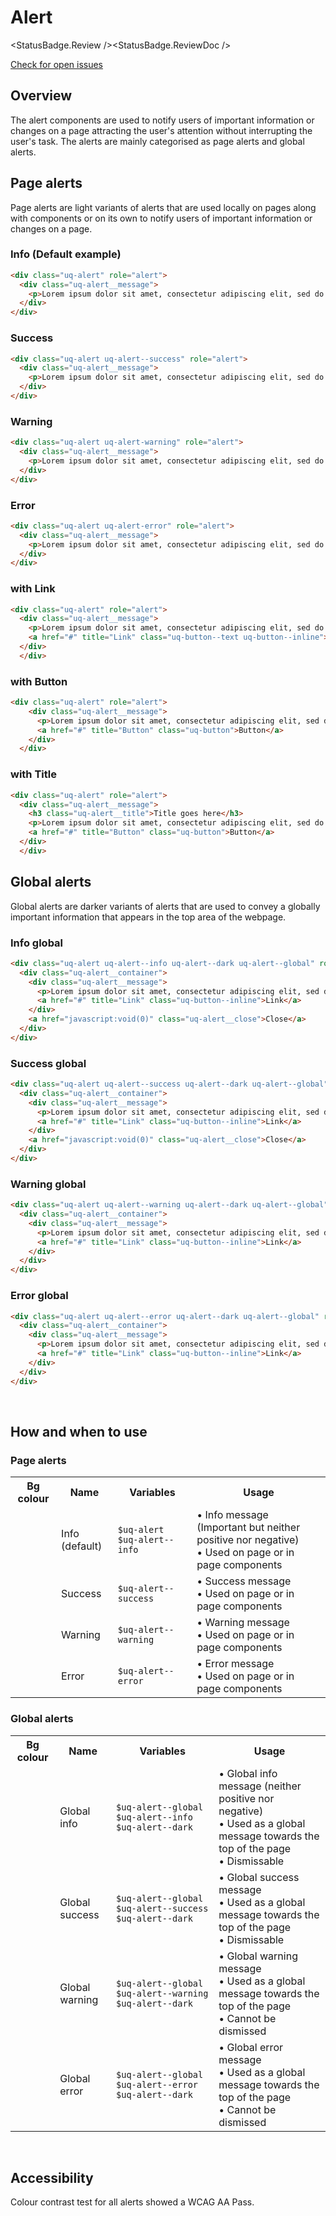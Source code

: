 
# Alert

<StatusBadge.Review /><StatusBadge.ReviewDoc />

<a href="https://github.com/uq-its-ss/design-system/issues" class="uq-button uq-button--text" target="_blank">Check for open issues</a>

## Overview

The alert components are used to notify users of important information or changes on a page attracting the user's attention without interrupting the user's task. The alerts are mainly categorised as page alerts and global alerts.

## Page alerts 

Page alerts are light variants of alerts that are used locally on pages along with components or on its own to notify users of important information or changes on a page.

### Info (Default example)

<Canvas withSource="none">
  <Story id="components-alert--alert-info" />
</Canvas>

```html
<div class="uq-alert" role="alert">
  <div class="uq-alert__message">
    <p>Lorem ipsum dolor sit amet, consectetur adipiscing elit, sed do eiusmod tempor incididunt ut labore et dolore magna aliqua.</p>
  </div>
</div>
```

### Success

<Canvas withSource="none">
  <Story id="components-alert--alert-success" />
</Canvas>

```html
<div class="uq-alert uq-alert--success" role="alert">
  <div class="uq-alert__message">
    <p>Lorem ipsum dolor sit amet, consectetur adipiscing elit, sed do eiusmod tempor incididunt ut labore et dolore magna aliqua.</p>
  </div>
</div>
```

### Warning

<Canvas withSource="none">
  <Story id="components-alert--alert-warning" />
</Canvas>

```html
<div class="uq-alert uq-alert-warning" role="alert">
  <div class="uq-alert__message">
    <p>Lorem ipsum dolor sit amet, consectetur adipiscing elit, sed do eiusmod tempor incididunt ut labore et dolore magna aliqua.</p>
  </div>
</div>
```

### Error
<Canvas withSource="none">
  <Story id="components-alert--alert-error" />
</Canvas>

```html
<div class="uq-alert uq-alert-error" role="alert">
  <div class="uq-alert__message">
    <p>Lorem ipsum dolor sit amet, consectetur adipiscing elit, sed do eiusmod tempor incididunt ut labore et dolore magna aliqua.</p>
  </div>
</div>
```

### with Link
<Canvas withSource="none">
  <Story id="components-alert--alert-with-link" />
</Canvas>

```html
<div class="uq-alert" role="alert">
  <div class="uq-alert__message">
    <p>Lorem ipsum dolor sit amet, consectetur adipiscing elit, sed do eiusmod tempor incididunt ut labore et dolore magna aliqua.</p>
    <a href="#" title="Link" class="uq-button--text uq-button--inline">Link</a>
  </div>
  </div>
```

### with Button
<Canvas withSource="none">
  <Story id="components-alert--alert-with-button" />
</Canvas>

```html
<div class="uq-alert" role="alert">
    <div class="uq-alert__message">
      <p>Lorem ipsum dolor sit amet, consectetur adipiscing elit, sed do eiusmod tempor incididunt ut labore et dolore magna aliqua.</p>
      <a href="#" title="Button" class="uq-button">Button</a>
    </div>
  </div>
```

### with Title
<Canvas withSource="none">
  <Story id="components-alert--alert-with-title" />
</Canvas>

```html
<div class="uq-alert" role="alert">
  <div class="uq-alert__message">
    <h3 class="uq-alert__title">Title goes here</h3>
    <p>Lorem ipsum dolor sit amet, consectetur adipiscing elit, sed do eiusmod tempor incididunt ut labore et dolore magna aliqua.</p>
    <a href="#" title="Button" class="uq-button">Button</a>
  </div>
  </div>
```

## Global alerts

Global alerts are darker variants of alerts that are used to convey a globally important information that appears in the top area of the webpage.

### Info global

<Canvas withSource="none">
  <Story id="components-alert--info-global" />
</Canvas>

```html
<div class="uq-alert uq-alert--info uq-alert--dark uq-alert--global" role="alert">
  <div class="uq-alert__container">
    <div class="uq-alert__message">
      <p>Lorem ipsum dolor sit amet, consectetur adipiscing elit, sed do eiusmod tempor incididunt ut labore et dolore magna aliqua.</p>
      <a href="#" title="Link" class="uq-button--inline">Link</a>
    </div>
    <a href="javascript:void(0)" class="uq-alert__close">Close</a>
  </div>
</div>
```

### Success global

<Canvas withSource="none">
  <Story id="components-alert--success-global" />
</Canvas>

```html
<div class="uq-alert uq-alert--success uq-alert--dark uq-alert--global" role="alert">
  <div class="uq-alert__container">
    <div class="uq-alert__message">
      <p>Lorem ipsum dolor sit amet, consectetur adipiscing elit, sed do eiusmod tempor incididunt ut labore et dolore magna aliqua.</p>
      <a href="#" title="Link" class="uq-button--inline">Link</a>
    </div>
    <a href="javascript:void(0)" class="uq-alert__close">Close</a>
  </div>
</div>
```

### Warning global

<Canvas withSource="none">
  <Story id="components-alert--warning-global" />
</Canvas>

```html
<div class="uq-alert uq-alert--warning uq-alert--dark uq-alert--global" role="alert">
  <div class="uq-alert__container">
    <div class="uq-alert__message">
      <p>Lorem ipsum dolor sit amet, consectetur adipiscing elit, sed do eiusmod tempor incididunt ut labore et dolore magna aliqua.</p>
      <a href="#" title="Link" class="uq-button--inline">Link</a>
    </div>
  </div>
</div>
```

### Error global

<Canvas withSource="none">
  <Story id="components-alert--error-global" />
</Canvas>

```html
<div class="uq-alert uq-alert--error uq-alert--dark uq-alert--global" role="alert">
  <div class="uq-alert__container">
    <div class="uq-alert__message">
      <p>Lorem ipsum dolor sit amet, consectetur adipiscing elit, sed do eiusmod tempor incididunt ut labore et dolore magna aliqua.</p>
      <a href="#" title="Link" class="uq-button--inline">Link</a>
    </div>
  </div>
</div>
```
<br/>


## How and when to use 

### Page alerts

<table className="uqds-table uqds-table--card uqds-table--colour">
  <tbody className="uqds-table__body">
    <tr className="uqds-table__mobile-heading">
      <th className="uqds-table__heading">Bg colour</th>
      <th className="uqds-table__heading">Name</th>
      <th className="uqds-table__heading">Variables</th>
      <th className="uqds-table__heading">Usage</th>
    </tr>
    <tr className="uqds-table__row">
      <td className="uqds-table__item"><div className="uqds-colour__palette uqds-colour--info"></div></td>
      <td className="uqds-table__item" data-title="Name:">Info (default)</td>
      <td className="uqds-table__item" data-title="Variable:"><code>$uq-alert</code> <code>$uq-alert--info</code></td>
      <td className="uqds-table__item" data-title="Usage:">
        • Info message (Important but neither positive nor negative) <br/> 
        • Used on page or in page components
      </td>
    </tr>
    <tr className="uqds-table__row">
      <td className="uqds-table__item"><div className="uqds-colour__palette uqds-colour--success"></div></td>
      <td className="uqds-table__item" data-title="Name:">Success</td>
      <td className="uqds-table__item" data-title="Variable:"><code>$uq-alert--success</code></td>
      <td className="uqds-table__item" data-title="Usage:">
        • Success message <br/> 
        • Used on page or in page components
      </td>
    </tr>
    <tr className="uqds-table__row">
      <td className="uqds-table__item"><div className="uqds-colour__palette uqds-colour--warning"></div></td>
      <td className="uqds-table__item" data-title="Name:">Warning</td>
      <td className="uqds-table__item" data-title="Variable:"><code>$uq-alert--warning</code></td>
      <td className="uqds-table__item" data-title="Usage:">
        • Warning message <br/> 
        • Used on page or in page components
      </td>
    </tr>
    <tr className="uqds-table__row">
      <td className="uqds-table__item"><div className="uqds-colour__palette uqds-colour--alert"></div></td>
      <td className="uqds-table__item" data-title="Name:">Error</td>
      <td className="uqds-table__item" data-title="Variable:"><code>$uq-alert--error</code></td>
      <td className="uqds-table__item" data-title="Usage:">
        • Error message <br/> 
        • Used on page or in page components
      </td>
    </tr>
  </tbody>
</table>

### Global alerts

<table className="uqds-table uqds-table--card uqds-table--colour">
  <tbody className="uqds-table__body">
    <tr className="uqds-table__mobile-heading">
      <th className="uqds-table__heading">Bg colour</th>
      <th className="uqds-table__heading">Name</th>
      <th className="uqds-table__heading">Variables</th>
      <th className="uqds-table__heading">Usage</th>
    </tr>
    <tr className="uqds-table__row">
      <td className="uqds-table__item"><div className="uqds-colour__palette uqds-colour--blue"></div></td>
      <td className="uqds-table__item" data-title="Name:">Global info</td>
      <td className="uqds-table__item" data-title="Variable:"><code>$uq-alert--global</code> <code>$uq-alert--info</code> <code>$uq-alert--dark</code></td>
      <td className="uqds-table__item" data-title="Usage:">
        • Global info message (neither positive nor negative) <br/> 
        • Used as a global message towards the top of the page <br/>
        • Dismissable
      </td>
    </tr>
    <tr className="uqds-table__row">
      <td className="uqds-table__item"><div className="uqds-colour__palette uqds-green-dark10"></div></td>
      <td className="uqds-table__item" data-title="Name:">Global success</td>
      <td className="uqds-table__item" data-title="Variable:"><code>$uq-alert--global</code> <code>$uq-alert--success</code> <code>$uq-alert--dark</code></td>
      <td className="uqds-table__item" data-title="Usage:">
        • Global success message <br/>
        • Used as a global message towards the top of the page <br/> 
        • Dismissable
      </td>
    </tr>
    <tr className="uqds-table__row">
      <td className="uqds-table__item"><div className="uqds-colour__palette uqds-colour--yellow"></div></td>
      <td className="uqds-table__item" data-title="Name:">Global warning</td>
      <td className="uqds-table__item" data-title="Variable:"><code>$uq-alert--global</code> <code>$uq-alert--warning</code> <code>$uq-alert--dark</code></td>
      <td className="uqds-table__item" data-title="Usage:">
        • Global warning message <br/> 
        • Used as a global message towards the top of the page <br/>
        • Cannot be dismissed
      </td>
    </tr>
    <tr className="uqds-table__row">
      <td className="uqds-table__item"><div className="uqds-colour__palette uqds-red-dark20"></div></td>
      <td className="uqds-table__item" data-title="Name:">Global error</td>
      <td className="uqds-table__item" data-title="Variable:"><code>$uq-alert--global</code> <code>$uq-alert--error</code> <code>$uq-alert--dark</code></td>
      <td className="uqds-table__item" data-title="Usage:">
        • Global error message <br/> 
        • Used as a global message towards the top of the page <br/>
        • Cannot be dismissed
      </td>
    </tr>
  </tbody>
</table>

<br/>



## Accessibility

Colour contrast test for all alerts showed a WCAG AA Pass.

